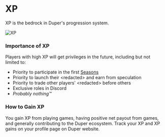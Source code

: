 # XP

XP is the bedrock in Duper's progression system.

![XP](../public/xp.jpg "XP")

### Importance of XP

Players with high XP will get privileges in the future, including but not limited to:

- Priority to participate in the first [Seasons](./seasons)
- Priority to launch their \<redacted\> and earn from speculation
- Priority to trade other players' \<redacted\> before others
- Exclusive roles in Discord
- _Probably nothing™_

### How to Gain XP

You gain XP from playing games, having positive net payout from games, and generally contributing to the Duper ecosystem. Track your XP and XP gains on your profile page on Duper website.
